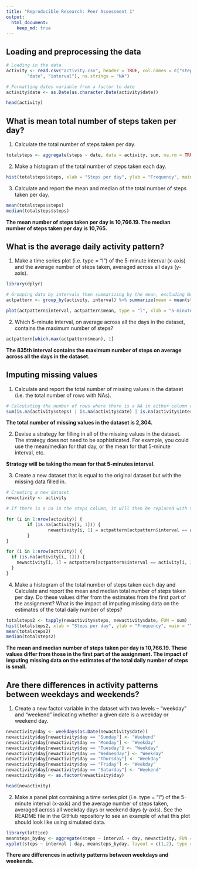```yaml
---
title: "Reproducible Research: Peer Assessment 1"
output: 
  html_document:
    keep_md: true
---
```



## Loading and preprocessing the data
```r
# Loading in the data
activity <- read.csv("activity.csv", header = TRUE, col.names = c("steps", 
        "date", "interval"), na.strings = "NA")

# Formatting dates variable from a factor to date
activity$date <- as.Date(as.character.Date(activity$date))

head(activity)
```

## What is mean total number of steps taken per day?

1. Calculate the total number of steps taken per day.

```r
totalsteps <- aggregate(steps ~ date, data = activity, sum, na.rm = TRUE)
```


2. Make a histogram of the total number of steps taken each day.

```r
hist(totalsteps$steps, xlab = "Steps per day", ylab = "Frequency", main = "Total steps per day from October to November 2012")
```


3. Calculate and report the mean and median of the total number of steps taken per day.

```r
mean(totalsteps$steps)
median(totalsteps$steps)
```

**The mean number of steps taken per day is 10,766.19. The median number of steps taken per day is 10,765.**


## What is the average daily activity pattern?

1. Make a time series plot (i.e. type = "l") of the 5-minute interval (x-axis) and the average number of steps taken, averaged across all days (y-axis).

```r
library(dplyr)

# Grouping data by intervals then summarizing by the mean, excluding NAs
actpattern <- group_by(activity, interval) %>% summarize(mean = mean(steps, na.rm = TRUE))

plot(actpattern$interval, actpattern$mean, type = "l", xlab = "5-minute interval", ylab = "Average number of steps taken", main = "5-minute intervals and average number of steps taken")
```



2. Which 5-minute interval, on average across all the days in the dataset, contains the maximum number of steps?

```r
actpattern[which.max(actpattern$mean), 1]
```

**The 835th interval contains the maximum number of steps on average across all the days in the dataset.**


## Imputing missing values

1. Calculate and report the total number of missing values in the dataset (i.e. the total number of rows with NAs).

```r
# Calculating the number of rows where there is a NA in either column of the dataset
sum(is.na(activity$steps) | is.na(activity$date) | is.na(activity$interval))
```
**The total number of missing values in the dataset is 2,304.**

2. Devise a strategy for filling in all of the missing values in the dataset. The strategy does not need to be sophisticated. For example, you could use the mean/median for that day, or the mean for that 5-minute interval, etc.


**Strategy will be taking the mean for that 5-minutes interval.**


3. Create a new dataset that is equal to the original dataset but with the missing data filled in.

```r
# Creating a new dataset
newactivity <- activity

# If there is a na in the steps column, it will then be replaced with the corresponding value from the totalsteps data frame above

for (i in 1:nrow(activity)) {
        if (is.na(activity[i, 1])) {
                newactivity[i, 1] = actpattern[actpattern$interval == activity[i, 3], 2]
        }
}

for (i in 1:nrow(activity)) {
  if (is.na(activity[i, 1])) {
    newactivity[i, 1] = actpattern[actpattern$interval == activity[i, 3], 2]
  }
}
```


4. Make a histogram of the total number of steps taken each day and Calculate and report the mean and median total number of steps taken per day. Do these values differ from the estimates from the first part of the assignment? What is the impact of imputing missing data on the estimates of the total daily number of steps?

```r
totalsteps2 <- tapply(newactivity$steps, newactivity$date, FUN = sum)
hist(totalsteps2, xlab = "Steps per day", ylab = "Frequency", main = "Total steps per day from October to November 2012")
mean(totalsteps2)
median(totalsteps2)
```

**The mean and median number of steps taken per day is 10,766.19. These values differ from those in the first part of the assignment. The impact of imputing missing data on the estimates of the total daily number of steps is small.**


## Are there differences in activity patterns between weekdays and weekends?


1. Create a new factor variable in the dataset with two levels – “weekday” and “weekend” indicating whether a given date is a weekday or weekend day.

```r
newactivity$day <- weekdays(as.Date(newactivity$date))
newactivity$day[newactivity$day == "Sunday"] <- "Weekend"
newactivity$day[newactivity$day == "Monday"] <- "Weekday"
newactivity$day[newactivity$day == "Tuesday"] <- "Weekday"
newactivity$day[newactivity$day == "Wednesday"] <- "Weekday"
newactivity$day[newactivity$day == "Thursday"] <- "Weekday"
newactivity$day[newactivity$day == "Friday"] <- "Weekday"
newactivity$day[newactivity$day == "Saturday"] <- "Weekend"
newactivity$day <- as.factor(newactivity$day)

head(newactivity)
```


2. Make a panel plot containing a time series plot (i.e. type = "l") of the 5-minute interval (x-axis) and the average number of steps taken, averaged across all weekday days or weekend days (y-axis). See the README file in the GitHub repository to see an example of what this plot should look like using simulated data.

```r
library(lattice)
meansteps_byday <- aggregate(steps ~ interval + day, newactivity, FUN = mean)
xyplot(steps ~ interval | day, meansteps_byday, layout = c(1,2), type = "l")
```

**There are differences in activity patterns between weekdays and weekends.**